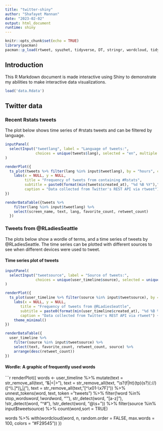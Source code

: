 ```yaml
---
title: "twitter-shiny"
author: "Shafayet Mannan"
date: "2023-02-02"
output: html_document
runtime: shiny
---
```


```r
knitr::opts_chunk$set(echo = TRUE)
library(pacman)
pacman::p_load(rtweet, syuzhet, tidyverse, DT, stringr, wordcloud, tidytext)
```

## Introduction

This R Markdown document is made interactive using Shiny to demonstrate my abilities to make interactive data visualizations.

```r
load('data.Rdata')
```

## Twitter data {.tabset}

### Recent Rstats tweets

The plot below shows time series of #rstats tweets and can be filtered by language.

```r
inputPanel(
  selectInput("tweetlang", label = "Language of tweets:",
              choices = unique(tweets$lang), selected = "en", multiple = TRUE)
)

renderPlot({
  ts_plot(tweets %>% filter(lang %in% input$tweetlang), by = "hours", col = "blue") +
    labs(x = NULL, y = NULL, 
         title = "Frequency of tweets from containing #Rstats", 
         subtitle = paste0(format(min(tweets$created_at), "%d %B %Y")," to ", format(max(tweets$created_at), "%d %B %Y")), 
         caption = "Data collected from Twitter's REST API via rtweet") + theme_minimal()
})

renderDataTable({tweets %>%
    filter(lang %in% input$tweetlang) %>% 
    select(screen_name, text, lang, favorite_count, retweet_count)
  })
```

### Tweets from @RLadiesSeattle

The plots below show a wordle of terms, and a time series of tweets by @RLadiesSeattle. 
The time series can be plotted with different sources to see when different devices were used to tweet.

#### Time series plot of tweets

```r
inputPanel(
  selectInput("tweetsource", label = "Source of tweets:",
              choices = unique(user_timeline$source), selected = unique(user_timeline$source), multiple = TRUE)
)

renderPlot({
  ts_plot(user_timeline %>% filter(source %in% input$tweetsource), by = "months", col = "blue") +
    labs(x = NULL, y = NULL,
       title = "Frequency of tweets from @RLadiesSeattle",
       subtitle = paste0(format(min(user_timeline$created_at), "%d %B %Y"), " to ", format(max(user_timeline$created_at),"%d %B %Y")),
       caption = "Data collected from Twitter's REST API via rtweet") + 
    theme_minimal()
})

renderDataTable({
  user_timeline %>%
    filter(source %in% input$tweetsource) %>%
    select(text, favorite_count, retweet_count, source) %>%
    arrange(desc(retweet_count))
})
```

#### Wordle: A graphic of frequently used words

```r
renderPlot({
  words <- user_timeline %>%
    mutate(text = str_remove_all(text, "&amp;|&lt;|&gt;"),
           text = str_remove_all(text, "\\s?(f|ht)(tp)(s?)(://)([^\\.]*)[\\.|/](\\S*)"),
           text = str_remove_all(text, "[^\x01-\x7F]")) %>%
    unnest_tokens(word, text, token = "tweets") %>%
    filter(!word %in% stop_words$word,
           !word %in% str_remove_all(stop_words$word, "'"),
           str_detect(word, "[a-z]"),
           !str_detect(word, "^#"),
           !str_detect(word, "@\\s+")) %>%
    filter(source %in% input$tweetsource) %>%
    count(word,sort = TRUE)
  
  words %>%
    with(wordcloud(word, n, random.order = FALSE, max.words = 100, colors = "#F29545"))
})
